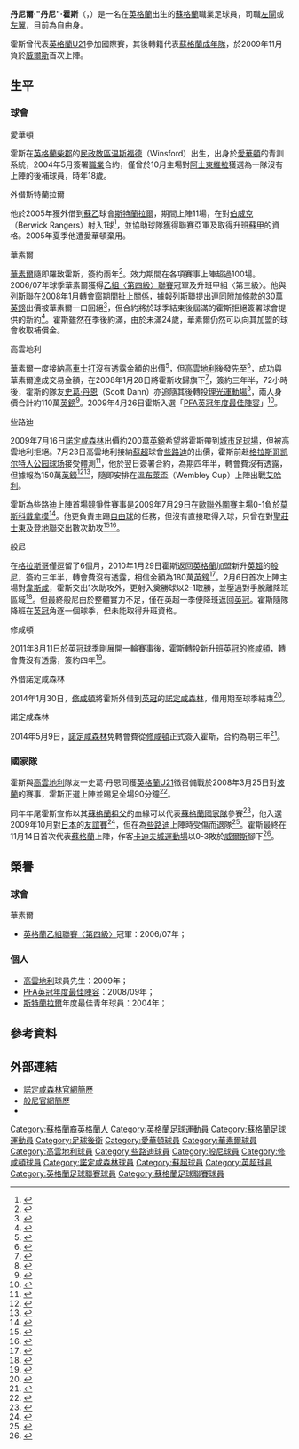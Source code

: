 {{noteta|G1=足球|G2=EPL|G3=FAcup|G4=蘇超
|T=zh-hans:丹尼尔·福克斯; zh-hk:丹尼爾·霍斯;
|1=zh-hans:福克斯; zh-hk:霍斯;
|2=zh-hans:丹尼尔·"丹尼"·福克斯; zh-hk:丹尼爾·"丹尼"·霍斯;
|3=zh-hans:沃尔索尔; zh-hk:華素爾;
}}
{{Infobox Football biography 2
| playername          = 丹尼·霍斯<br />''Danny Fox''
| image               = [[File:Danny_Fox.jpg|220px]]
| caption             = 效力些路迪時的霍斯
| fullname            = Daniel Fox<ref name="Search 1984 to 2006 – Birth, Marriage and Death indexes">{{cite web| language=en| title=Search 1984 to 2006 – Birth, Marriage and Death indexes| url=http://www.findmypast.com/post84BMDSearchStart.action?redef=0&searchType=B| publisher=Findmypast.com| accessdate=24 July 2009| archive-date=2015-07-02| archive-url=https://web.archive.org/web/20150702185047/http://www.findmypast.com/post84BMDSearchStart.action?redef=0&searchType=B| dead-url=no}}</ref>
| dateofbirth         = {{birth date and age|1986|5|29|df=y}}
| cityofbirth         = [[文斯福|温斯福德]]
| countryofbirth      = [[英格蘭|英格蘭]]
| height              = {{height|ft=6|in=0}}
| position            = [[後衛_(足球)|左閘]] / [[中場#翼鋒|左翼]]
| currentclub         =
| clubnumber          = 
| youthyears1         = 2003−2004
| youthclubs1         = [[埃弗顿足球俱乐部|愛華頓]]
| years1              = 2004−2005
| clubs1              = [[埃弗顿足球俱乐部|愛華頓]]
| caps1               = 0
| goals1              = 0
| years2              = 2004
| clubs2              = → [[盖茨黑德足球俱乐部|盖茨黑德]] (借用)
| caps2               = 4
| goals2              = 0
| years3              = 2005
| clubs3              = → [[斯特蘭拉爾足球會|斯特蘭拉爾]] (借用)
| caps3               = 11
| goals3              = 1
| years4              = 2005−2008
| clubs4              = [[沃尔索尔足球俱乐部|華素爾]]
| caps4               = 99
| goals4              = 6
| years5              = 2008−2009
| clubs5              = [[考文垂足球俱乐部|高雲地利]]
| caps5               = 57
| goals5              = 6
| years6              = 2009−2010
| clubs6              = [[凯尔特人足球俱乐部|些路迪]]
| caps6               = 15
| goals6              = 0
| years7              = 2010−2011
| clubs7              = [[伯恩利足球俱乐部|伯恩利]]
| caps7               = 50
| goals7              = 1
| years8              = 2011−2014
| clubs8              = [[南安普顿足球俱乐部|修咸頓]]
| caps8               = 64
| goals8              = 1
| years9              = 2014
| clubs9              = → [[諾定咸森林|諾定咸森林]] (借用)
| caps9               = 14
| goals9              = 0
| years10             = 2014−2019
| clubs10             = [[諾定咸森林|諾定咸森林]]
| caps10              = 101
| goals10             = 0
| years11             = 2019−2020
| clubs11             = [[威根競技足球俱樂部|韋根]]
| caps11              = 15
| goals11             = 0
| years12             = 2020−2021
| clubs12             = [[東賓高體育會|東賓高]]
| caps12              = 16
| goals12             = 1
| nationalyears1      = 2008
| nationalteam1       = [[英格蘭21歲以下足球代表隊|英格蘭U21]]
| nationalcaps1       = 1
| nationalgoals1      = 0
| nationalyears2      = 2009−2012
| nationalteam2       = [[蘇格蘭足球代表隊|蘇格蘭]]
| nationalcaps2       = 4
| nationalgoals2      = 0
| club-update         = 2021年7月1日 17:40 (UTC)
| nationalteam-update = 2015年4月7日 17:40 (UTC)
}}

'''丹尼爾·"丹尼"·霍斯'''（{{lang-en|'''Daniel "Danny" Fox'''}}，{{bd|1986年|5月29日|catIDx=Fox, Danny}}）是一名在[[英格蘭|英格蘭]]出生的[[蘇格蘭|蘇格蘭]]職業足球員，司職[[後衛_(足球)|左閘]]或[[中場#翼鋒|左翼]]，目前為自由身。

霍斯曾代表[[英格蘭21歲以下足球代表隊|英格蘭U21]]參加國際賽，其後轉籍代表[[蘇格蘭足球代表隊|蘇格蘭成年隊]]，於2009年11月負於[[威爾斯足球代表隊|威爾斯]]首次上陣。

==生平==
===球會===
;愛華頓
霍斯在[[英格蘭|英格蘭]][[柴郡|柴郡]]的[[民政教區|民政教區]][[Winsford|温斯福德]]（Winsford）出生，出身於[[埃弗顿足球俱乐部|愛華頓]]的青訓系統，2004年5月簽署[[職業|職業]]合約，僅曾於10月主場對[[阿士東維拉足球會|阿士東維拉]]獲選為一隊沒有上陣的後補球員，時年18歲。

;外借斯特蘭拉爾
他於2005年獲外借到[[蘇乙|蘇乙]]球會[[斯特蘭拉爾足球會|斯特蘭拉爾]]，期間上陣11場，在對[[伯立克流浪者足球俱乐部|伯威克]]（Berwick Rangers）射入1球<ref>{{cite news |language=en |url=http://news.bbc.co.uk/sport1/hi/football/scot_div_1/4306171.stm |title=Berwick Rangers 1–2 Stranraer 
|publisher=''[[BBC_Sport|BBC Sport]]'' |date=1 March 2005 |accessdate=29 December 2009}}</ref>，並協助球隊獲得聯賽亞軍及取得升班[[蘇甲|蘇甲]]的資格。2005年夏季他遭愛華頓棄用。

;華素爾
[[沃尔索尔足球俱乐部|華素爾]]隨即羅致霍斯，簽約兩年<ref>{{cite news |language=en |url=http://www.skysports.com/story/0,19528,11671_2337965,00.html |title=Fox to join Saddlers |publisher=''Sky Sports'' |date=2005-06-02 |accessdate=2011-01-27 |archive-date=2016-03-08 |archive-url=https://web.archive.org/web/20160308023451/http://www.skysports.com/story/0,19528,11671_2337965,00.html |dead-url=no }}</ref>。效力期間在各項賽事上陣超過100場。2006/07年球季華素爾獲得[[英格蘭足球聯賽|乙組〈第四級〉聯賽]]冠軍及升班甲組〈第三級〉。他與[[列斯聯足球會|列斯聯]]在2008年1月[[轉會窗|轉會窗]]期間扯上關係，據報列斯聯提出連同附加條款的30萬[[英鎊|英鎊]]出價被華素爾一口回絕<ref>{{cite news |language=en |url=http://www.yorkshireeveningpost.co.uk/leedsunited/United-move-for-transfer-targets.3629991.jp |title=United move for transfer targets |publisher=''yorkshireeveningpost.co.uk'' |date=2007-12-31 |accessdate=2011-01-27 |archive-date=2009-07-27 |archive-url=https://web.archive.org/web/20090727132912/http://www.yorkshireeveningpost.co.uk/leedsunited/United-move-for-transfer-targets.3629991.jp |dead-url=no }}</ref>，但合約將於球季結束後屆滿的霍斯拒絕簽署球會提供的新約<ref>{{cite news |language=en |url=http://news.bbc.co.uk/sport2/hi/football/teams/w/walsall/7170331.stm |title=Fox stalls on new Saddlers deal |publisher=''[[BBC_Sport|BBC Sport]]'' |date=2008-01-03 |accessdate=2011-01-27 |archive-date=2019-09-10 |archive-url=https://web.archive.org/web/20190910232629/http://news.bbc.co.uk/sport2/hi/football/teams/w/walsall/7170331.stm |dead-url=no }}</ref>。霍斯雖然在季後約滿，由於未滿24歲，華素爾仍然可以向其加盟的球會收取補償金。

;高雲地利
華素爾一度接納[[科尔切斯特联足球俱乐部|高車士打]]沒有透露金額的出價<ref>{{cite news |language=en |url=http://news.bbc.co.uk/sport2/hi/football/teams/c/colchester_united/7186978.stm |title=Walsall accept U's offer for Fox |publisher=''[[BBC_Sport|BBC Sport]]'' |date=2008-01-14 |accessdate=2011-01-27 |archive-date=2019-09-14 |archive-url=https://web.archive.org/web/20190914125005/http://news.bbc.co.uk/sport2/hi/football/teams/c/colchester_united/7186978.stm |dead-url=no }}</ref>，但[[考文垂足球俱乐部|高雲地利]]後發先至<ref>{{cite news |language=en |url=http://www.skysports.com/story/0,19528,11688_3071404,00.html |title=Coventry in talks with Fox |publisher=''Sky Sports'' |date=2008-01-22 |accessdate=2011-01-27 |archive-date=2008-04-06 |archive-url=https://web.archive.org/web/20080406012416/http://www.skysports.com/story/0,19528,11688_3071404,00.html |dead-url=no }}</ref>，成功與華素爾達成交易金額，在2008年1月28日將霍斯收歸旗下<ref>{{cite news |language=en |url=http://news.bbc.co.uk/sport2/hi/football/teams/w/walsall/7213596.stm |title=Fox completes move to Coventry |publisher=''[[BBC_Sport|BBC Sport]]'' |date=2008-01-28 |accessdate=2011-01-27 |archive-date=2008-01-31 |archive-url=https://web.archive.org/web/20080131151318/http://news.bbc.co.uk/sport2/hi/football/teams/w/walsall/7213596.stm |dead-url=no }}</ref>，簽約三年半，72小時後，霍斯的隊友[[史葛·丹恩|史葛·丹恩]]（Scott Dann）亦追隨其後轉投[[理光運動場|理光運動場]]<ref>{{cite news |language=en |url=http://news.bbc.co.uk/sport2/hi/football/teams/c/coventry_city/7221411.stm |title=Coventry sign Dann from Walsall |publisher=''[[BBC_Sport|BBC Sport]]'' |date=2008-02-01 |accessdate=2011-01-27 |archive-date=2016-01-24 |archive-url=https://web.archive.org/web/20160124070340/http://news.bbc.co.uk/sport2/hi/football/teams/c/coventry_city/7221411.stm |dead-url=no }}</ref>，兩人身價合計約110萬[[英鎊|英鎊]]<ref>{{cite news |language=en |url=http://news.bbc.co.uk/sport2/hi/football/teams/w/walsall/7416703.stm |title=New Walsall boss gets cash boost |publisher=''[[BBC_Sport|BBC Sport]]'' |date=2008-05-23 |accessdate=2011-01-27 |archive-date=2019-09-13 |archive-url=https://web.archive.org/web/20190913050023/http://news.bbc.co.uk/sport2/hi/football/teams/w/walsall/7416703.stm |dead-url=no }}</ref>。2009年4月26日霍斯入選「[[英格蘭職業足球運動員協會|PFA]][[英冠|英冠]][[PFA年度最佳陣容|年度最佳陣容]]」<ref>{{cite news |language=en |url=http://news.bbc.co.uk/sport2/hi/football/8019726.stm |title=Giggs earns prestigious PFA award |publisher=''[[BBC_Sport|BBC Sport]]'' |date=2009-04-26 |accessdate=2011-01-27 |archive-date=2019-03-23 |archive-url=https://web.archive.org/web/20190323131353/http://news.bbc.co.uk/sport2/hi/football/8019726.stm |dead-url=no }}</ref>。

;些路迪
2009年7月16日[[诺丁汉森林足球俱乐部|諾定咸森林]]出價約200萬[[英鎊|英鎊]]希望將霍斯帶到[[城市足球場|城市足球場]]，但被高雲地利拒絕。7月23日高雲地利接納[[蘇超|蘇超]]球會[[凯尔特人足球俱乐部|些路迪]]的出價，霍斯前赴[[格拉斯哥|格拉斯哥]][[凯尔特人公园球场|凯尔特人公园球场]]接受體測<ref>{{cite news |language=en |url=http://www.skysports.com/story/0,19528,12874_5450381,00.html |title=Celtic look to catch Fox |publisher=''Sky Sports'' |date=2009-07-23 |accessdate=2011-01-27 |archive-date=2016-03-10 |archive-url=https://web.archive.org/web/20160310093948/http://www.skysports.com/story/0,19528,12874_5450381,00.html |dead-url=no }}</ref>，他於翌日簽署合約，為期四年半，轉會費沒有透露，但據報為150萬[[英鎊|英鎊]]<ref name="Celtic sign Coventry defender Fox">{{cite news |language=en |title=Celtic sign Coventry defender Fox |url=http://news.bbc.co.uk/sport1/hi/football/teams/c/celtic/8166242.stm |publisher=''[[BBC_Sport|BBC Sport]]'' |date=24 July 2009 |accessdate=14 January 2010}}</ref><ref name="Celtic snare Fox">{{cite news |language=en |title=Celtic snare Fox |url=http://www.skysports.com/story/0,19528,11787_5451775,00.html |publisher=''Sky Sports'' |date=24 July 2009 |accessdate=14 January 2010 |archive-date=2016-03-04 |archive-url=https://web.archive.org/web/20160304070718/http://www.skysports.com/story/0,19528,11787_5451775,00.html |dead-url=no }}</ref>，隨即安排在[[溫布萊盃|溫布萊盃]]（Wembley Cup）上陣出戰[[阿赫利体育俱乐部|艾哈利]]。

霍斯為些路迪上陣首場競爭性賽事是2009年7月29日在[[2009/10赛季欧洲冠军联赛#外圍賽第三圈|歐聯外圍賽]]主場0-1負於[[莫斯科迪纳摩足球俱乐部|莫斯科戴拿模]]<ref>{{cite news |language=en |url=http://news.bbc.co.uk/sport2/hi/football/europe/8173689.stm |title=Celtic 0-1 Dinamo Moscow |publisher=''[[BBC_Sport|BBC Sport]]'' |date=2009-07-29 |accessdate=2011-01-27 |archive-date=2020-11-21 |archive-url=https://web.archive.org/web/20201121134318/http://news.bbc.co.uk/sport2/hi/football/europe/8173689.stm |dead-url=no }}</ref>。他更負責主踢[[自由球|自由球]]的任務，但沒有直接取得入球，只曾在對[[圣庄士东足球俱乐部|聖莊士東]]及[[邓迪联足球俱乐部|登地聯]]交出數次助攻<ref>{{cite news |language=en |url=http://news.bbc.co.uk/sport1/hi/football/scot_prem/8210620.stm |title=Celtic 5 – 2 St. Johnstone |publisher=''[[BBC_Sport|BBC Sport]]'' |date=22 August 2009}}</ref><ref>{{cite news |language=en |url=http://news.bbc.co.uk/sport1/hi/football/scot_prem/8249319.stm |title=Celtic 1–1 Dundee United |publisher=''[[BBC_Sport|BBC Sport]]'' |date=12 September 2009}}</ref>。

;般尼
在[[格拉斯哥|格拉斯哥]]僅逗留了6個月，2010年1月29日霍斯返回[[英格蘭|英格蘭]]加盟新升[[英超|英超]]的[[伯恩利足球俱乐部|般尼]]，簽約三年半，轉會費沒有透露，相信金額為180萬[[英鎊|英鎊]]<ref>{{cite news |language=en |url=http://news.bbc.co.uk/sport1/hi/football/teams/b/burnley/8485230.stm |title=Celtic defender Danny Fox agrees Burnley deal |publisher=''[[BBC_Sport|BBC Sport]]'' |date=29 January 2010|accessdate=29 January 2010}}</ref>。2月6日首次上陣主場對[[西汉姆联足球俱乐部|韋斯咸]]，霍斯交出1次助攻外，更射入奠勝球以2-1取勝，並壓過對手脫離降班區域<ref>{{cite news |language=en |url=http://news.bbc.co.uk/sport1/hi/football/eng_prem/8497953.stm |title=Burnley 2–1 West Ham |publisher=''[[BBC_Sport|BBC Sport]]'' |date=6 February 2010 |accessdate=6 February 2010}}</ref>。但最終般尼由於整體實力不足，僅在英超一季便降班返回[[英冠|英冠]]。霍斯隨隊降班在[[英冠|英冠]]角逐一個球季，但未能取得升班資格。

;修咸頓
2011年8月11日於英冠球季剛展開一輪賽事後，霍斯轉投新升班[[英冠|英冠]]的[[南安普顿足球俱乐部|修咸頓]]，轉會費沒有透露，簽約四年<ref>{{cite news |language=en |url=http://news.bbc.co.uk/sport2/hi/football/14494862.stm |title=Southampton sign Danny Fox from Burnley for undisclosed fee |publisher=''[[BBC_Sport|BBC Sport]]'' |date=2011-08-11 |accessdate=2011-08-12 |archive-date=2011-09-01 |archive-url=https://web.archive.org/web/20110901185937/http://news.bbc.co.uk/sport2/hi/football/14494862.stm |dead-url=no }}</ref>。

;外借諾定咸森林
2014年1月30日，[[南安普顿足球俱乐部|修咸頓]]將霍斯外借到[[英冠|英冠]]的[[諾定咸森林|諾定咸森林]]，借用期至球季結束<ref>{{cite news |language=en |url=http://www.bbc.com/sport/0/football/25963384 |title=Transfer window: Southampton's Danny Fox joins Forest on loan |publisher=''[[BBC_Sport|BBC Sport]]'' |date=2014-01-30 |accessdate=2015-04-07 |archive-date=2014-03-12 |archive-url=https://web.archive.org/web/20140312201505/http://www.bbc.com/sport/0/football/25963384 |dead-url=no }}</ref>。

;諾定咸森林
2014年5月9日，[[諾定咸森林|諾定咸森林]]免轉會費從[[南安普顿足球俱乐部|修咸頓]]正式簽入霍斯，合約為期三年<ref>{{cite news |language=en |url=http://www.bbc.com/sport/0/football/27351374 |title=Nottingham Forest: Danny Fox joins on three-year deal |publisher=''[[BBC_Sport|BBC Sport]]'' |date=2014-05-09 |accessdate=2015-04-07 |archive-date=2015-09-24 |archive-url=https://web.archive.org/web/20150924204209/http://www.bbc.com/sport/0/football/27351374 |dead-url=no }}</ref>。

===國家隊===
霍斯與[[考文垂足球俱乐部|高雲地利]]隊友一史葛·丹恩同獲[[英格蘭21歲以下足球代表隊|英格蘭U21]]徵召備戰於2008年3月25日對[[波蘭21歲以下國家足球隊|波蘭]]的賽事，霍斯正選上陣並踢足全場90分鐘<ref name="Fox and Dann make Under-21 debut">{{cite news |language=en |title=Fox and Dann make Under-21 debut |url=http://news.bbc.co.uk/sport1/hi/football/teams/c/coventry_city/7314234.stm |publisher=''[[BBC_Sport|BBC Sport]]'' |date=26 March 2008 |accessdate=26 August 2009}}</ref>。

同年年尾霍斯宣佈以其[[蘇格蘭|蘇格蘭]][[祖父|祖父]]的血緣可以代表[[蘇格蘭足球代表隊|蘇格蘭國家隊]]參賽<ref>{{cite news |language=en |url=http://www.dailyrecord.co.uk/football/world-football/2008/12/28/coventry-ace-danny-fox-admits-he-d-love-to-play-in-dark-blue-of-scotland-86908-21000351/ |title=Coventry ace Danny Fox admits he'd love to play in dark blue of Scotland |publisher=''dailyrecord.co.uk'' |date=2008-12-28 |accessdate=2011-}}</ref>，他入選2009年10月對[[日本國家足球隊|日本]]的[[友誼賽|友誼賽]]<ref>{{cite news |language=en |url=http://news.bbc.co.uk/sport1/hi/football/internationals/8284355.stm |title=Fox earns first Scotland call-up |publisher=[[BBC_Sport|BBC Sport]] |date=2009-10-01 |accessdate=2011-01-27}}</ref>，但在為[[凯尔特人足球俱乐部|些路迪]]上陣時受傷而退隊<ref>{{cite news |language=en |url=http://www.dailyrecord.co.uk/football/scotland/2009/10/06/delight-for-lee-wallace-after-finally-getting-cap-call-86908-21726631/ |title=Delight for Lee Wallace after finally getting cap call |publisher=''dailyrecord.co.uk'' |date=2009-10-06 |accessdate=2011-01-27 |archive-date=2012-02-18 |archive-url=https://web.archive.org/web/20120218021618/http://www.dailyrecord.co.uk/football/scotland/2009/10/06/delight-for-lee-wallace-after-finally-getting-cap-call-86908-21726631/ |dead-url=no }}</ref>。霍斯最終在11月14日首次代表[[蘇格蘭足球代表隊|蘇格蘭]]上陣，作客[[卡迪夫城運動場|卡迪夫城運動場]]以0-3敗於[[威爾斯足球代表隊|威爾斯]]腳下<ref>{{cite news |language=en |url=http://news.bbc.co.uk/sport2/hi/football/internationals/8344879.stm |title=Wales 3-0 Scotland |publisher=''[[BBC_Sport|BBC Sport]]'' |date=2009-11-14 |accessdate=2011-01-27 |archive-date=2020-11-09 |archive-url=https://web.archive.org/web/20201109005334/http://news.bbc.co.uk/sport2/hi/football/internationals/8344879.stm |dead-url=no }}</ref>。

==榮譽==
===球會===
;華素爾
* [[英格蘭足球聯賽|英格蘭乙組聯賽〈第四級〉]]冠軍：2006/07年；

===個人===
* [[考文垂足球俱乐部|高雲地利]]球員先生：2009年；
* [[英格蘭職業足球運動員協會|PFA]][[英冠|英冠]][[PFA年度最佳陣容|年度最佳陣容]]：2008/09年；
* [[斯特蘭拉爾足球會|斯特蘭拉爾]]年度最佳青年球員：2004年；

==參考資料==
{{reflist}}

==外部連結==
*[https://web.archive.org/web/20150321072651/http://www.nottinghamforest.co.uk/team/player-profile/daniel-fox/13 諾定咸森林官網簡歷]
*[https://web.archive.org/web/20110919090430/http://www.burnleyfootballclub.com/page/ProfilesDetail/0%2C%2C10413~30960%2C00.html 般尼官網簡歷]
*{{soccerbase|id=39061|name=丹尼·霍斯}}

{{2008/09年英冠PFA年度最佳陣容}}

{{DEFAULTSORT:Fox, Danny}}
[[Category:蘇格蘭裔英格蘭人|Category:蘇格蘭裔英格蘭人]]
[[Category:英格蘭足球運動員|Category:英格蘭足球運動員]]
[[Category:蘇格蘭足球運動員|Category:蘇格蘭足球運動員]]
[[Category:足球後衛|Category:足球後衛]]
[[Category:愛華頓球員|Category:愛華頓球員]]
[[Category:華素爾球員|Category:華素爾球員]]
[[Category:高雲地利球員|Category:高雲地利球員]]
[[Category:些路迪球員|Category:些路迪球員]]
[[Category:般尼球員|Category:般尼球員]]
[[Category:修咸頓球員|Category:修咸頓球員]]
[[Category:諾定咸森林球員|Category:諾定咸森林球員]]
[[Category:蘇超球員|Category:蘇超球員]]
[[Category:英超球員|Category:英超球員]]
[[Category:英格蘭足球聯賽球員|Category:英格蘭足球聯賽球員]]
[[Category:蘇格蘭足球聯賽球員|Category:蘇格蘭足球聯賽球員]]
